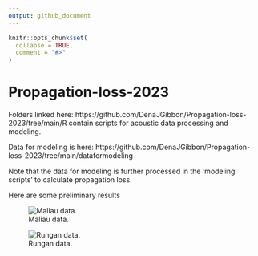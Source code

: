 ```yaml
---
output: github_document
---
```


<!-- README.md is generated from README.Rmd. Please edit that file -->

```r
knitr::opts_chunk$set(
  collapse = TRUE,
  comment = "#>"
)
```

# Propagation-loss-2023

Folders linked here: https://github.com/DenaJGibbon/Propagation-loss-2023/tree/main/R contain scripts for acoustic data processing and modeling.

Data for modeling is here: https://github.com/DenaJGibbon/Propagation-loss-2023/tree/main/dataformodeling


Note that the data for modeling is further processed in the 'modeling scripts' to calculate propagation loss. 

Here are some preliminary results

![Maliau data.](maliauproploss.png)


![Rungan data.](runganproploss.png)